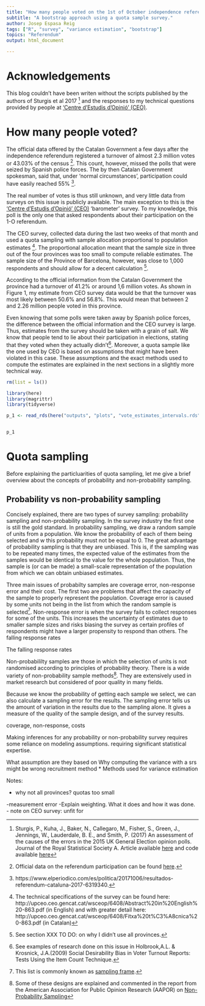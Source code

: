 ```yaml
---
title: "How many people voted on the 1st of October independence referendum?"
subtitle: "A bootstrap approach using a quota sample survey."
author: Josep Espasa Reig
tags: ["R", "survey", "variance estimation", "bootstrap"]
topics: "Referendum"
output: html_document

---
```


# Acknowledgements

This blog couldn't have been writen without the scripts published by the authors of Sturgis et al 2017 [^1] and the responses to my technical questions provided by people at ['Centre d'Estudis d'Opinió' (CEO)](http://ceo.gencat.cat/ca/inici/index.html).

# How many people voted?

The official data offered by the Catalan Government a few days after the independence referendum registered a turnover of almost 2.3 million votes or 43.03% of the census [^2]. This count, however, missed the polls that were seized by Spanish police forces. The by then Catalan Government spokesman, said that, under 'normal circumstances', participation could have easily reached 55% [^3]. 

The real number of votes is thus still unknown, and very little data from surveys on this issue is publicly available. The main exception to this is the ['Centre d'Estudis d'Opinió' (CEO)](http://ceo.gencat.cat/ca/inici/index.html) 'barometer' survey. To my knowledge, this poll is the only one that asked respondents about their participation on the 1-O referendum.

The CEO survey, collected data during the last two weeks of that month and used a quota sampling with sample allocation proportional to population estimates [^4]. The proportional allocation meant that the sample size in three out of the four provinces was too small to compute reliable estimates. The sample size of the Province of Barcelona, however, was close to 1,000 respondents and should allow for a decent calculation [^5]. 

According to the official information from the Catalan Government the province had a turnover of 41.2% or around 1,6 million votes. As shown in Figure 1, my estimate from CEO survey data would be that the turnover was most likely between 50.6% and 56.8%. This would mean that between 2 and 2.26 million people voted in this province. 

Even knowing that some polls were taken away by Spanish police forces, the difference between the official information and the CEO survey is large. Thus, estimates from the survey should be taken with a grain of salt. We know that people tend to lie about their participation in elections, stating that they voted when they actually didn't[^6]. Moreover, a quota sample like the one used by CEO is based on assumptions that might have been violated in this case. These assumptions and the exact methods used to compute the estimates are explained in the next sections in a slightly more technical way.

```r

rm(list = ls())

library(here)
library(magrittr)
library(tidyverse)

p_1 <- read_rds(here("outputs", "plots", "vote_estimates_intervals.rds"))


p_1
```

# Quota sampling

Before explaining the particluarities of quota sampling, let me give a brief overview about the concepts of probability and non-probability sampling.

## Probability vs non-probability sampling

Concisely explained, there are two types of survey sampling: probability sampling and non-probability sampling. In the survey industry the first one is still the gold standard. In probability sampling, we draw a random sample of units from a population. We know the probability of each of them being selected and w this probability must not be equal to 0. The great advantage of probability sampling is that they are unbiased. This is, if the sampling was to be repeated many times, the expected value of the estimates from the samples would be identical to the value for the whole population. Thus, the sample is (or can be made) a small-scale representation of the population from which we can obtain unbiased estimates. 

Three main issues of probabilty samples are coverage error, non-response error and their cost. The first two are problems that affect the capacity of the sample to properly represent the population. Coverage error is caused by some units not being in the list from which the random sample is selected[^7]. Non-response error is when the survey fails to collect responses for some of the units. This increases the uncertainty of estimates due to smaller sample sizes and risks biasing the survey as certain profiles of respondents might have a larger propensity to respond than others. The falling response rates 

The falling response rates 

Non-probabililty samples are those in which the selection of units is not randomised according to principles of probability theory. There is a wide variety of non-probability sample methods[^8]. They are extensively used in market research but considered of poor quality in many fields. 


Because we know the probability of getting each sample we select, we can also calculate a sampling
error for the results. The sampling error tells us the amount of variation in the results due to the
sampling alone. It gives a measure of the quality of the sample design, and of the survey results.

coverage, non-response, costs

Making inferences for any probability or non-probability survey requires some reliance
on modeling assumptions. requiring significant statistical expertise.

What assumption are they based on
Why computing the variance with a srs might be wrong
recruitment method
* Methods used for variance estimation 




Notes: 

- why not all provinces? quotas too small

-measurement error 
-Explain weighting. What it does and how it was done.
- note on CEO survey: unfit for 


[^1]: Sturgis, P., Kuha, J., Baker, N., Callegaro, M., Fisher, S., Green, J., Jennings, W., Lauderdale, B. E., and Smith, P. (2017) An assessment of the causes of the errors in the 2015 UK General Election opinion polls. Journal of the Royal Statistical Society A. Article available [here](https://rss.onlinelibrary.wiley.com/doi/full/10.1111/rssa.12329) and code available [here](http://stats.lse.ac.uk/kuha/Publications/publications.html) 

[^2]: Official data on the referendum participation can be found [here](https://estaticos.elperiodico.com/resources/pdf/4/3/1507302086634.pdf?_ga=2.11952052.1654533961.1528484435-1600052709.1528484435).

[^3]: https://www.elperiodico.com/es/politica/20171006/resultados-referendum-cataluna-2017-6319340.

[^4]: The technical specifications of the survey can be found here: 
http://upceo.ceo.gencat.cat/wsceop/6408/Abstract%20in%20English%20-863.pdf (in English) 
and with greater detail here:
http://upceo.ceo.gencat.cat/wsceop/6408/Fitxa%20t%C3%A8cnica%20-863.pdf (in Catalan)

[^5]: See section XXX TO DO: on why I didn't use all provinces.

[^6]: See examples of research done on this issue in Holbrook,A.L. & Krosnick, J.A.(2009) Social Desirability Bias in Voter Turnout Reports: Tests Using the Item Count Technique.

[^7]: This list is commonly known as [sampling frame](https://stats.oecd.org/glossary/detail.asp?ID=2379).

[^8]: Some of these designs are explained and commented in the report from the American Association for Public Opinion Research (AAPOR) on [Non-Probability Sampling](https://www.aapor.org/AAPOR_Main/media/MainSiteFiles/NPS_TF_Report_Final_7_revised_FNL_6_22_13.pdf)
